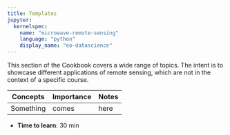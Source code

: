 ```yaml
---
title: Templates
jupyter:
  kernelspec:
    name: "microwave-remote-sensing"
    language: "python"
    display_name: "eo-datascience"
---
```


This section of the Cookbook covers a wide range of topics. The intent is to
showcase different applications of remote sensing, which are not in the context
of a specific course.

| Concepts | Importance | Notes |
|---|---|---|
| Something| comes | here |

- **Time to learn**: 30 min

